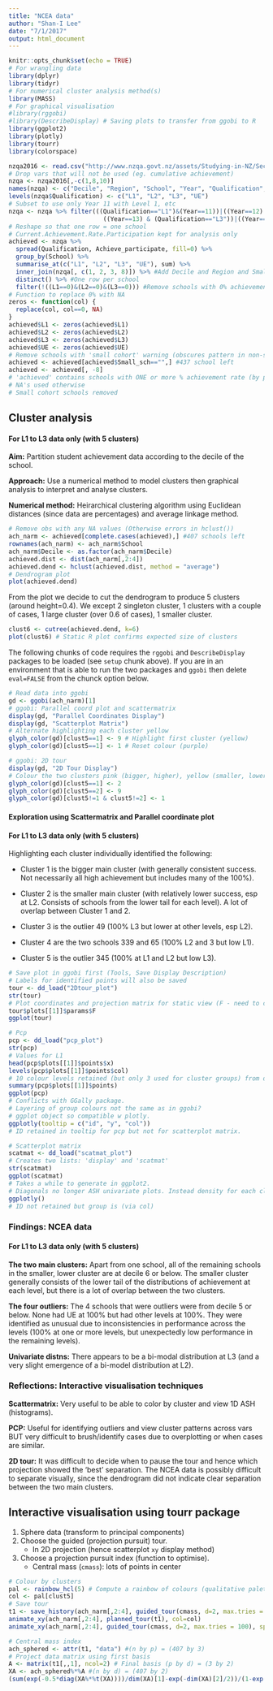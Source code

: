 ```yaml
---
title: "NCEA data"
author: "Shan-I Lee"
date: "7/1/2017"
output: html_document
---
```


```r
knitr::opts_chunk$set(echo = TRUE)
# For wrangling data
library(dplyr)
library(tidyr)
# For numerical cluster analysis method(s)
library(MASS)
# For graphical visualisation
#library(rggobi) 
#library(DescribeDisplay) # Saving plots to transfer from ggobi to R
library(ggplot2)
library(plotly)
library(tourr)
library(colorspace)
```

```r
nzqa2016 <- read.csv("http://www.nzqa.govt.nz/assets/Studying-in-NZ/Secondary-school-and-NCEA/stats-reports/2016/Qualification-Statistics-School-2016-29032017.csv")
# Drop vars that will not be used (eg. cumulative achievement)
nzqa <- nzqa2016[,-c(1,8,10)]
names(nzqa) <- c("Decile", "Region", "School", "Year", "Qualification", "Achieve_participate", "Achieve_roll", "Small_sch")
levels(nzqa$Qualification) <- c("L1", "L2", "L3", "UE")
# Subset to use only Year 11 with Level 1, etc
nzqa <- nzqa %>% filter(((Qualification=="L1")&(Year==11))|((Year==12) & (Qualification=="L2"))|
                          ((Year==13) & (Qualification=="L3"))|((Year==13) & (Qualification=="UE")))
# Reshape so that one row = one school
# Current.Achievement.Rate.Participation kept for analysis only
achieved <- nzqa %>% 
  spread(Qualification, Achieve_participate, fill=0) %>%
  group_by(School) %>%
  summarise_at(c("L1", "L2", "L3", "UE"), sum) %>%
  inner_join(nzqa[, c(1, 2, 3, 8)]) %>% #Add Decile and Region and Small_sch variables
  distinct() %>% #One row per school
  filter(!((L1==0)&(L2==0)&(L3==0))) #Remove schools with 0% achievement rate for all levels
# Function to replace 0% with NA
zeros <- function(col) {
  replace(col, col==0, NA)
}
achieved$L1 <- zeros(achieved$L1)
achieved$L2 <- zeros(achieved$L2)
achieved$L3 <- zeros(achieved$L3)
achieved$UE <- zeros(achieved$UE)
# Remove schools with 'small cohort' warning (obscures pattern in non-small cohorts).
achieved <- achieved[achieved$Small_sch=="",] #437 school left
achieved <- achieved[, -8]
# 'achieved' contains schools with ONE or more % achievement rate (by participation)
# NA's used otherwise
# Small cohort schools removed
```

## Cluster analysis
#### For L1 to L3 data only (with 5 clusters)

**Aim:** Partition student achievement data according to the decile of the school.

**Approach:** Use a numerical method to model clusters then graphical analysis to interpret and analyse clusters.

**Numerical method:** Heirarchical clustering algorithm using Euclidean distances (since data are percentages) and average linkage method.

```r
# Remove obs with any NA values (Otherwise errors in hclust())
ach_narm <- achieved[complete.cases(achieved),] #407 schools left
rownames(ach_narm) <- ach_narm$School
ach_narm$Decile <- as.factor(ach_narm$Decile)
achieved.dist <- dist(ach_narm[,2:4])
achieved.dend <- hclust(achieved.dist, method = "average")
# Dendrogram plot
plot(achieved.dend)
```

From the plot we decide to cut the dendrogram to produce 5 clusters (around height=0.4).
We except 2 singleton cluster, 1 clusters with a couple of cases, 1 large cluster (over 0.6 of cases), 1 smaller cluster.

```r
clust6 <- cutree(achieved.dend, k=6)
plot(clust6) # Static R plot confirms expected size of clusters
```

The following chunks of code requires the `rggobi` and `DescribeDisplay` packages to be loaded (see `setup` chunk above).
If you are in an environment that is able to run the two packages and `ggobi` then delete `eval=FALSE` from the chunck option below.

```r
# Read data into ggobi 
gd <- ggobi(ach_narm)[1]
# ggobi: Parallel coord plot and scattermatrix
display(gd, "Parallel Coordinates Display")
display(gd, "Scatterplot Matrix")
# Alternate highlighting each cluster yellow 
glyph_color(gd)[clust5==1] <- 9 # Highlight first cluster (yellow)
glyph_color(gd)[clust5==1] <- 1 # Reset colour (purple)

# ggobi: 2D tour
display(gd, "2D Tour Display")
# Colour the two clusters pink (bigger, higher), yellow (smaller, lower), the rest (outliers) gray
glyph_color(gd)[clust5==1] <- 2
glyph_color(gd)[clust5==2] <- 9
glyph_color(gd)[clust5!=1 & clust5!=2] <- 1
```

#### Exploration using Scattermatrix and Parallel coordinate plot 
#### For L1 to L3 data only (with 5 clusters)
Highlighting each cluster individually identified the following:

* Cluster 1 is the bigger main cluster (with generally consistent success. Not necessarily all high achievement but includes many of the 100%).

* Cluster 2 is the smaller main cluster (with relatively lower success, esp at L2. Consists of schools from the lower tail for each level). A lot of overlap between Cluster 1 and 2.

* Cluster 3 is the outlier 49 (100% L3 but lower at other levels, esp L2).

* Cluster 4 are the two schools 339 and 65 (100% L2 and 3 but low L1).

* Cluster 5 is the outlier 345 (100% at L1 and L2 but low L3).

```r
# Save plot in ggobi first (Tools, Save Display Description)
# Labels for identified points will also be saved
tour <- dd_load("2Dtour_plot")
str(tour)
# Plot coordinates and projection matrix for static view (F - need to check)
tour$plots[[1]]$params$F
ggplot(tour)

# Pcp
pcp <- dd_load("pcp_plot")
str(pcp)
# Values for L1
head(pcp$plots[[1]]$points$x)
levels(pcp$plots[[1]]$points$col)
# 10 colour levels retained (but only 3 used for cluster groups) from decile groupings?
summary(pcp$plots[[1]]$points)
ggplot(pcp)
# Conflicts with GGally package.
# Layering of group colours not the same as in ggobi?
# ggplot object so compatible w plotly.
ggplotly(tooltip = c("id", "y", "col"))
# ID retained in tooltip for pcp but not for scatterplot matrix.

# Scatterplot matrix
scatmat <- dd_load("scatmat_plot")
# Creates two lists: 'display' and 'scatmat'
str(scatmat)
ggplot(scatmat)
# Takes a while to generate in ggplot2.
# Diagonals no longer ASH univariate plots. Instead density for each cluster group.
ggplotly()
# ID not retained but group is (via col)
```

### Findings: NCEA data
#### For L1 to L3 data only (with 5 clusters)
**The two main clusters:**
Apart from one school, all of the remaining schools in the smaller, lower cluster are at decile 6 or below. The smaller cluster generally consists of the lower tail of the distributions of achievement at each level, but there is a lot of overlap between the two clusters.

**The four outliers:**
The 4 schools that were outliers were from decile 5 or below. None had UE at 100% but had other levels at 100%.
They were identified as unusual due to inconsistencies in performance across the levels (100% at one or more levels, but unexpectedly low performance in the remaining levels).

**Univariate distns:**
There appears to be a bi-modal distribution at L3 (and a very slight emergence of a bi-model distribution at L2).

### Reflections: Interactive visualisation techniques
**Scattermatrix:** Very useful to be able to color by cluster and view 1D ASH (histograms).

**PCP:** Useful for identifying outliers and view cluster patterns across vars BUT very difficult to brush/identify cases due to overplotting or when cases are similar.

**2D tour:** It was difficult to decide when to pause the tour and hence which projection showed the 'best' separation.
The NCEA data is possibly difficult to separate visually, since the dendrogram did not indicate clear separation between the two main clusters.

## Interactive visualisation using tourr package
1. Sphere data (transform to principal components)
2. Choose the guided (projection pursuit) tour.
    + In 2D projection (hence scatterplot `xy` display method)
3. Choose a projection pursuit index (function to optimise).
    + Central mass (`cmass`): lots of points in center

```r
# Colour by clusters
pal <- rainbow_hcl(5) # Compute a rainbow of colours (qualitative palette) for the 5 cluster groups
col <- pal[clust5]
# Save tour
t1 <- save_history(ach_narm[,2:4], guided_tour(cmass, d=2, max.tries = 50), sphere = TRUE, max=50)
animate_xy(ach_narm[,2:4], planned_tour(t1), col=col)
animate_xy(ach_narm[,2:4], guided_tour(cmass, d=2, max.tries = 100), sphere=TRUE, col=col)

# Central mass index
ach_sphered <- attr(t1, "data") #(n by p) = (407 by 3)
# Project data matrix using first basis
A <- matrix(t1[,,1], ncol=2) # Final basis (p by d) = (3 by 2)
XA <- ach_sphered%*%A #(n by d) = (407 by 2)
(sum(exp(-0.5*diag(XA%*%t(XA))))/dim(XA)[1]-exp(-dim(XA)[2]/2))/(1-exp(-dim(XA)[2]/2)) # cmass index
```

